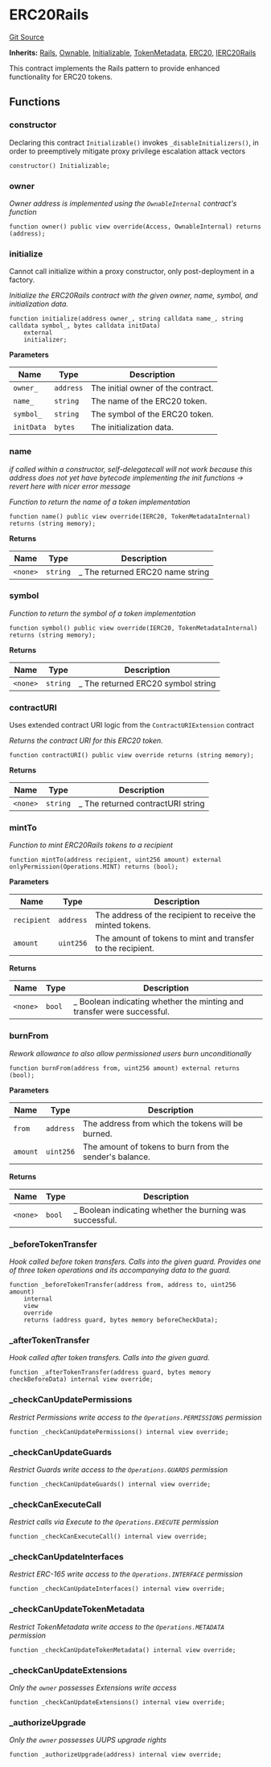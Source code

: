 # ERC20Rails
[Git Source](https://github.com/0xStation/0xrails/blob/491ae339f09853335dba9e897f46862d776d54b5/src/cores/ERC20/ERC20Rails.sol)

**Inherits:**
[Rails](/src/Rails.sol/abstract.Rails.md), [Ownable](/src/access/ownable/Ownable.sol/abstract.Ownable.md), [Initializable](/src/lib/initializable/Initializable.sol/abstract.Initializable.md), [TokenMetadata](/src/cores/TokenMetadata/TokenMetadata.sol/abstract.TokenMetadata.md), [ERC20](/src/cores/ERC20/ERC20.sol/abstract.ERC20.md), [IERC20Rails](/src/cores/ERC20/interface/IERC20Rails.sol/interface.IERC20Rails.md)

This contract implements the Rails pattern to provide enhanced functionality for ERC20 tokens.


## Functions
### constructor

Declaring this contract `Initializable()` invokes `_disableInitializers()`,
in order to preemptively mitigate proxy privilege escalation attack vectors


```solidity
constructor() Initializable;
```

### owner

*Owner address is implemented using the `OwnableInternal` contract's function*


```solidity
function owner() public view override(Access, OwnableInternal) returns (address);
```

### initialize

Cannot call initialize within a proxy constructor, only post-deployment in a factory.

*Initialize the ERC20Rails contract with the given owner, name, symbol, and initialization data.*


```solidity
function initialize(address owner_, string calldata name_, string calldata symbol_, bytes calldata initData)
    external
    initializer;
```
**Parameters**

|Name|Type|Description|
|----|----|-----------|
|`owner_`|`address`|The initial owner of the contract.|
|`name_`|`string`|The name of the ERC20 token.|
|`symbol_`|`string`|The symbol of the ERC20 token.|
|`initData`|`bytes`|The initialization data.|


### name

*if called within a constructor, self-delegatecall will not work because this address does not yet have
bytecode implementing the init functions -> revert here with nicer error message*

*Function to return the name of a token implementation*


```solidity
function name() public view override(IERC20, TokenMetadataInternal) returns (string memory);
```
**Returns**

|Name|Type|Description|
|----|----|-----------|
|`<none>`|`string`|_ The returned ERC20 name string|


### symbol

*Function to return the symbol of a token implementation*


```solidity
function symbol() public view override(IERC20, TokenMetadataInternal) returns (string memory);
```
**Returns**

|Name|Type|Description|
|----|----|-----------|
|`<none>`|`string`|_ The returned ERC20 symbol string|


### contractURI

Uses extended contract URI logic from the `ContractURIExtension` contract

*Returns the contract URI for this ERC20 token.*


```solidity
function contractURI() public view override returns (string memory);
```
**Returns**

|Name|Type|Description|
|----|----|-----------|
|`<none>`|`string`|_ The returned contractURI string|


### mintTo

*Function to mint ERC20Rails tokens to a recipient*


```solidity
function mintTo(address recipient, uint256 amount) external onlyPermission(Operations.MINT) returns (bool);
```
**Parameters**

|Name|Type|Description|
|----|----|-----------|
|`recipient`|`address`|The address of the recipient to receive the minted tokens.|
|`amount`|`uint256`|The amount of tokens to mint and transfer to the recipient.|

**Returns**

|Name|Type|Description|
|----|----|-----------|
|`<none>`|`bool`|_ Boolean indicating whether the minting and transfer were successful.|


### burnFrom

*Rework allowance to also allow permissioned users burn unconditionally*


```solidity
function burnFrom(address from, uint256 amount) external returns (bool);
```
**Parameters**

|Name|Type|Description|
|----|----|-----------|
|`from`|`address`|The address from which the tokens will be burned.|
|`amount`|`uint256`|The amount of tokens to burn from the sender's balance.|

**Returns**

|Name|Type|Description|
|----|----|-----------|
|`<none>`|`bool`|_ Boolean indicating whether the burning was successful.|


### _beforeTokenTransfer

*Hook called before token transfers. Calls into the given guard.
Provides one of three token operations and its accompanying data to the guard.*


```solidity
function _beforeTokenTransfer(address from, address to, uint256 amount)
    internal
    view
    override
    returns (address guard, bytes memory beforeCheckData);
```

### _afterTokenTransfer

*Hook called after token transfers. Calls into the given guard.*


```solidity
function _afterTokenTransfer(address guard, bytes memory checkBeforeData) internal view override;
```

### _checkCanUpdatePermissions

*Restrict Permissions write access to the `Operations.PERMISSIONS` permission*


```solidity
function _checkCanUpdatePermissions() internal view override;
```

### _checkCanUpdateGuards

*Restrict Guards write access to the `Operations.GUARDS` permission*


```solidity
function _checkCanUpdateGuards() internal view override;
```

### _checkCanExecuteCall

*Restrict calls via Execute to the `Operations.EXECUTE` permission*


```solidity
function _checkCanExecuteCall() internal view override;
```

### _checkCanUpdateInterfaces

*Restrict ERC-165 write access to the `Operations.INTERFACE` permission*


```solidity
function _checkCanUpdateInterfaces() internal view override;
```

### _checkCanUpdateTokenMetadata

*Restrict TokenMetadata write access to the `Operations.METADATA` permission*


```solidity
function _checkCanUpdateTokenMetadata() internal view override;
```

### _checkCanUpdateExtensions

*Only the `owner` possesses Extensions write access*


```solidity
function _checkCanUpdateExtensions() internal view override;
```

### _authorizeUpgrade

*Only the `owner` possesses UUPS upgrade rights*


```solidity
function _authorizeUpgrade(address) internal view override;
```

